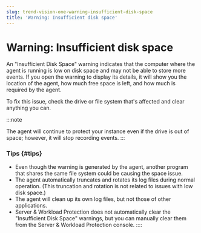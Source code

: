 ```yaml
---
slug: trend-vision-one-warning-insufficient-disk-space
title: 'Warning: Insufficient disk space'
---
```

# Warning: Insufficient disk space

An "Insufficient Disk Space" warning indicates that the computer where the agent is running is low on disk space and may not be able to store more events. If you open the warning to display its details, it will show you the location of the agent, how much free space is left, and how much is required by the agent.

To fix this issue, check the drive or file system that's affected and clear anything you can.

:::note

The agent will continue to protect your instance even if the drive is out of space; however, it will stop recording events.
:::

### Tips {#tips}

- Even though the warning is generated by the agent, another program that shares the same file system could be causing the space issue.
- The agent automatically truncates and rotates its log files during normal operation. (This truncation and rotation is not related to issues with low disk space.)
- The agent will clean up its own log files, but not those of other applications.
- Server & Workload Protection does not automatically clear the "Insufficient Disk Space" warnings, but you can manually clear them from the Server & Workload Protection console.
::::
